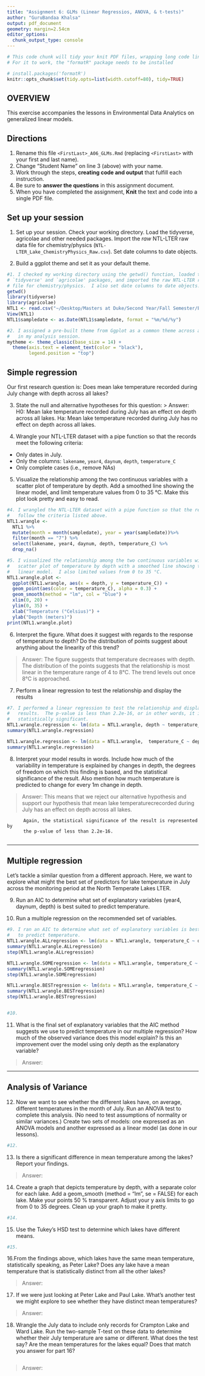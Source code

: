 ```yaml
---
title: "Assignment 6: GLMs (Linear Regressios, ANOVA, & t-tests)"
author: "GuruBandaa Khalsa"
output: pdf_document
geometry: margin=2.54cm
editor_options: 
  chunk_output_type: console
---
```


```r
# This code chunk will tidy your knit PDF files, wrapping long code lines
# For it to work, the "formatR" package needs to be installed

# install.packages('formatR')
knitr::opts_chunk$set(tidy.opts=list(width.cutoff=80), tidy=TRUE)
```

## OVERVIEW

This exercise accompanies the lessons in Environmental Data Analytics on generalized linear models. 

## Directions
1. Rename this file `<FirstLast>_A06_GLMs.Rmd` (replacing `<FirstLast>` with your first and last name).
2. Change "Student Name" on line 3 (above) with your name.
3. Work through the steps, **creating code and output** that fulfill each instruction.
4. Be sure to **answer the questions** in this assignment document.
5. When you have completed the assignment, **Knit** the text and code into a single PDF file.


## Set up your session 
1. Set up your session. Check your working directory. Load the tidyverse, agricolae and other needed packages. Import the *raw* NTL-LTER raw data file for chemistry/physics (`NTL-LTER_Lake_ChemistryPhysics_Raw.csv`). Set date columns to date objects.

2. Build a ggplot theme and set it as your default theme.

```r
#1. I checked my working directory using the getwd() function, loaded the
# `tidyverse' and `agricolae' packages, and imported the raw NTL-LTER raw data
# file for chemistry/physics.  I also set date columns to date objects.
getwd()
library(tidyverse)
library(agricolae)
NTL1 <- read.csv("~/Desktop/Masters at Duke/Second Year/Fall Semester/Environmental Data Analytics/EDA-Fall2022/Data/Raw/NTL-LTER_Lake_ChemistryPhysics_Raw.csv")
View(NTL1)
NTL1$sampledate <- as.Date(NTL1$sampledate, format = "%m/%d/%y")

#2. I assigned a pre-built theme from Ggplot as a common theme across all plots
#   in my analysis session.
mytheme <- theme_classic(base_size = 14) +
  theme(axis.text = element_text(color = "black"), 
        legend.position = "top")

```

## Simple regression
Our first research question is: Does mean lake temperature recorded during July change with depth across all lakes?

3. State the null and alternative hypotheses for this question:
> Answer:
H0: Mean lake temperature recorded during July has an effect on depth across
    all lakes.
Ha: Mean lake temperature recorded during July has no effect on depth across
    all lakes.


4.  Wrangle your NTL-LTER dataset with a pipe function so that the records meet the following criteria: 
 * Only dates in July. 
 * Only the columns: `lakename`, `year4`, `daynum`, `depth`, `temperature_C`
 * Only complete cases (i.e., remove NAs)

5. Visualize the relationship among the two continuous variables with a scatter plot of temperature by depth. Add a smoothed line showing the linear model, and limit temperature values from 0 to 35 °C. Make this plot look pretty and easy to read.

```r
#4. I wrangled the NTL-LTER dataset with a pipe function so that the records
#   follow the criteria listed above.
NTL1.wrangle <-
  NTL1 %>%
  mutate(month = month(sampledate), year = year(sampledate))%>%
  filter(month == "7") %>%
  select(lakename, year4, daynum, depth, temperature_C) %>%
  drop_na()

#5. I visualized the relationship among the two continuous variables with a
#   scatter plot of temperature by depth with a smoothed line showing the
#   linear model.  I also limited values from 0 to 35 °C.
NTL1.wrangle.plot <-
  ggplot(NTL1.wrangle, aes(x = depth, y = temperature_C)) +
  geom_point(aes(color = temperature_C), alpha = 0.3) +
  geom_smooth(method = "lm", col = "blue") +
  xlim(0, 20) +
  ylim(0, 35) +
  xlab("Temperature (°Celsius)") +
  ylab("Depth (meters)")
print(NTL1.wrangle.plot)

```


6. Interpret the figure. What does it suggest with regards to the response of temperature to depth? Do the distribution of points suggest about anything about the linearity of this trend?

> Answer: The figure suggests that temperature decreases with depth.
          The distribution of the points suggests that the relationship is most
          linear in the temperature range of 4 to 8°C.  The trend levels  out
          once 8°C is approached.


7. Perform a linear regression to test the relationship and display the results

```r
#7. I performed a linear regression to test the relationship and displayed the
#   results.  The p-value is less than 2.2e-16, or in other words, it is
#   statistically significant.
NTL1.wrangle.regression <- lm(data = NTL1.wrangle, depth ~ temperature_C)
summary(NTL1.wrangle.regression)

NTL1.wrangle.regression <- lm(data = NTL1.wrangle,  temperature_C ~ depth)
summary(NTL1.wrangle.regression)

```


8. Interpret your model results in words. Include how much of the variability in temperature is explained by changes in depth, the degrees of freedom on which this finding is based, and the statistical significance of the result. Also mention how much temperature is predicted to change for every 1m change in depth. 

> Answer: This means that we reject our alternative hypothesis and support our
          hypothesis that mean lake temperaturecrecorded during July has an
          effect on depth across all lakes.
          
          Again, the statistical significance of the result is represented by
          the p-value of less than 2.2e-16.
          


---

## Multiple regression
Let's tackle a similar question from a different approach. Here, we want to explore what might the best set of predictors for lake temperature in July across the monitoring period at the North Temperate Lakes LTER. 


9. Run an AIC to determine what set of explanatory variables (year4, daynum, depth) is best suited to predict temperature.

10. Run a multiple regression on the recommended set of variables. 

```r
#9. I ran an AIC to determine what set of explanatory variables is best suited
#   to predict temperature.
NTL1.wrangle.ALLregression <- lm(data = NTL1.wrangle, temperature_C ~ depth + year4 + daynum)
summary(NTL1.wrangle.ALLregression)
step(NTL1.wrangle.ALLregression)

NTL1.wrangle.SOMEregression <- lm(data = NTL1.wrangle, temperature_C ~ depth + daynum)
summary(NTL1.wrangle.SOMEregression)
step(NTL1.wrangle.SOMEregression)

NTL1.wrangle.BESTregression <- lm(data = NTL1.wrangle, temperature_C ~ depth)
summary(NTL1.wrangle.BESTregression)
step(NTL1.wrangle.BESTregression)


#10. 


```

11. What is the final set of explanatory variables that the AIC method suggests we use to predict temperature in our multiple regression? How much of the observed variance does this model explain? Is this an improvement over the model using only depth as the explanatory variable?

> Answer: 



---
## Analysis of Variance

12. Now we want to see whether the different lakes have, on average, different temperatures in the month of July. Run an ANOVA test to complete this analysis. (No need to test assumptions of normality or similar variances.) Create two sets of models: one expressed as an ANOVA models and another expressed as a linear model (as done in our lessons).

```r
#12. 


```

13. Is there a significant difference in mean temperature among the lakes? Report your findings. 

> Answer: 



14. Create a graph that depicts temperature by depth, with a separate color for each lake. Add a geom_smooth (method = "lm", se = FALSE) for each lake. Make your points 50 % transparent. Adjust your y axis limits to go from 0 to 35 degrees. Clean up your graph to make it pretty. 

```r
#14. 


```

15. Use the Tukey's HSD test to determine which lakes have different means.

```r
#15. 


```

16.From the findings above, which lakes have the same mean temperature, statistically speaking, as Peter Lake? Does any lake have a mean temperature that is statistically distinct from all the other lakes?

>Answer:

 

17. If we were just looking at Peter Lake and Paul Lake. What's another test we might explore to see whether they have distinct mean temperatures? 

>Answer: 



18. Wrangle the July data to include only records for Crampton Lake and Ward Lake. Run the two-sample T-test on these data to determine whether their July temperature are same or different. What does the test say? Are the mean temperatures for the lakes equal? Does that match you answer for part 16?

```r

```

>Answer: 
